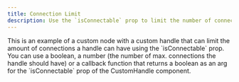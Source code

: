 ```yaml
---
title: Connection Limit
description: Use the `isConnectable` prop to limit the number of connections a handle can have
---
```



<ExampleLayout>
This is an example of a custom node with a custom handle that can limit the amount of connections a handle can have using the `isConnectable` prop.
You can use a boolean, a number (the number of max. connections the handle should have) or a callback function that returns a boolean
as an arg for the `isConnectable` prop of the CustomHandle component.

<RemoteCodeViewer route="examples/nodes/connection-limit" framework="react" />

</ExampleLayout>
